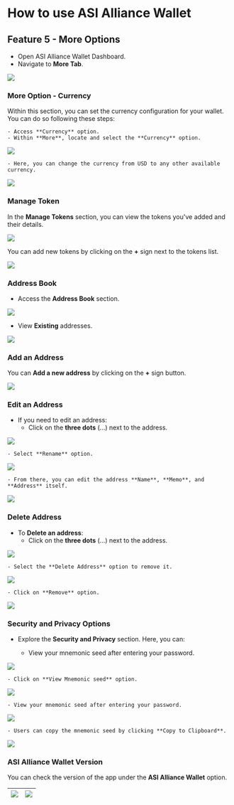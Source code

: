 # How to use ASI Alliance Wallet

## Feature 5 - More Options

- Open ASI Alliance Wallet Dashboard.
- Navigate to **More Tab**.

![](src/images/guides/wallet/mobile_19.png)

### More Option - Currency

Within this section, you can set the currency configuration for your wallet. You can do so following these steps:

    - Access **Currency** option.
    - Within **More**, locate and select the **Currency** option.

![](src/images/guides/wallet/mobile_55.png)

    - Here, you can change the currency from USD to any other available currency.

![](src/images/guides/wallet/mobile_56.png)

### Manage Token

In the **Manage Tokens** section, you can view the tokens you've added and their details.

![](src/images/guides/wallet/mobile_57.png)

You can add new tokens by clicking on the **+** sign next to the tokens list.

![](src/images/guides/wallet/mobile_58.png)

### Address Book

- Access the **Address Book** section.

![](src/images/guides/wallet/mobile_59.png)

- View **Existing** addresses.

![](src/images/guides/wallet/mobile_60.png)

### Add an Address

You can **Add a new address** by clicking on the **+** sign button.

![](src/images/guides/wallet/mobile_61.png)

### Edit an Address

- If you need to edit an address:
    - Click on the **three dots** (...) next to the address.

![](src/images/guides/wallet/mobile_62.png)

    - Select **Rename** option.

![](src/images/guides/wallet/mobile_63.png)

    - From there, you can edit the address **Name**, **Memo**, and **Address** itself.

![](src/images/guides/wallet/mobile_64.png)

### Delete Address

- To **Delete an address**:
    - Click on the **three dots** (...) next to the address.

![](src/images/guides/wallet/mobile_60.png)

    - Select the **Delete Address** option to remove it.

![](src/images/guides/wallet/mobile_63.png)

    - Click on **Remove** option.

![](src/images/guides/wallet/mobile_67.png)

### Security and Privacy Options

- Explore the **Security and Privacy** section. Here, you can:

    - View your mnemonic seed after entering your password.

![](src/images/guides/wallet/mobile_68.png)

    - Click on **View Mnemonic seed** option.

![](src/images/guides/wallet/mobile_69.png)

    - View your mnemonic seed after entering your password.

![](src/images/guides/wallet/mobile_71.png)

    - Users can copy the mnemonic seed by clicking **Copy to Clipboard**.

![](src/images/guides/wallet/mobile_34.png)

### ASI Alliance Wallet Version

You can check the version of the app under the **ASI Alliance Wallet** option.

| ![](src/images/guides/wallet/mobile_73.png) | ![](src/images/guides/wallet/mobile_74.png) |
|--------------------------------------------------------|--------------------------------------------------------|
